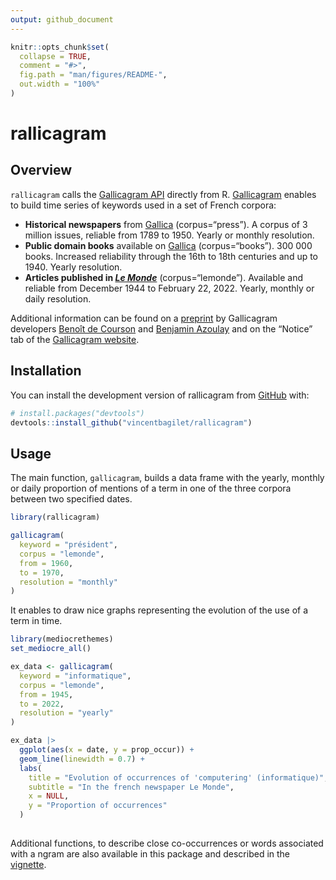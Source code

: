 ```yaml
---
output: github_document
---
```


<!-- README.md is generated from README.Rmd. Please edit that file -->

```r
knitr::opts_chunk$set(
  collapse = TRUE,
  comment = "#>",
  fig.path = "man/figures/README-",
  out.width = "100%"
)
```

# rallicagram

<!-- badges: start -->
<!-- badges: end -->

## Overview

`rallicagram` calls the [Gallicagram API](https://regicid.github.io/api) directly from R. [Gallicagram](https://shiny.ens-paris-saclay.fr/app/gallicagram) enables to build time series of keywords used in a set of French corpora:

- **Historical newspapers** from [Gallica](https://gallica.bnf.fr/) (corpus="press"). A corpus of 3 million issues, reliable from 1789 to 1950. Yearly or monthly resolution.
- **Public domain books** available on [Gallica](https://gallica.bnf.fr/) (corpus="books"). 300 000 books. Increased reliability through the 16th to 18th centuries and up to 1940. Yearly resolution.
- **Articles published in [*Le Monde*](https://www.lemonde.fr/)** (corpus="lemonde"). Available and reliable from December 1944 to February 22, 2022. Yearly, monthly or daily resolution.

Additional information can be found on a [preprint](https://osf.io/preprints/socarxiv/84bf3/) by Gallicagram developers [
Benoît de Courson](https://regicid.github.io/) and [Benjamin Azoulay](https://benjamin-azoulay.my.canva.site/) and on the "Notice" tab of the [Gallicagram website](https://shiny.ens-paris-saclay.fr/app/gallicagram).

## Installation

You can install the development version of rallicagram from [GitHub](https://github.com/vincentbagilet/rallicagram) with:

``` r
# install.packages("devtools")
devtools::install_github("vincentbagilet/rallicagram")
```

## Usage

The main function, `gallicagram`, builds a data frame with the yearly, monthly or daily proportion of mentions of a term in one of the three corpora between two specified dates.

```r
library(rallicagram)

gallicagram(
  keyword = "président", 
  corpus = "lemonde", 
  from = 1960, 
  to = 1970,
  resolution = "monthly"
)
```

It enables to draw nice graphs representing the evolution of the use of a term in time.

```r
library(mediocrethemes)
set_mediocre_all()

ex_data <- gallicagram(
  keyword = "informatique", 
  corpus = "lemonde", 
  from = 1945, 
  to = 2022,
  resolution = "yearly"
)

ex_data |> 
  ggplot(aes(x = date, y = prop_occur)) + 
  geom_line(linewidth = 0.7) +
  labs(
    title = "Evolution of occurrences of 'computering' (informatique)",
    subtitle = "In the french newspaper Le Monde",
    x = NULL,
    y = "Proportion of occurrences"
  )
  
```


Additional functions, to describe close co-occurrences or words associated with a ngram are also available in this package and described in the [vignette](articles/rallicagram.html).
